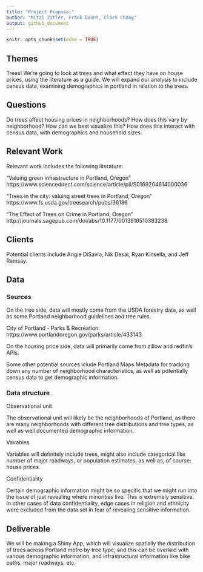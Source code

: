 ```yaml
---
title: "Project Proposal"
author: "Mitzi Zitler, Frank Gaunt, Clark Chang"
output: github_document
---
```


```r
knitr::opts_chunk$set(echo = TRUE)
```


## Themes
Trees! We're going to look at trees and what effect they have on house prices, using the literature as a guide. We will expand our analysis to include census data, examining demographics in portland in relation to the trees.

## Questions
Do trees affect housing prices in neighborhoods? How does this vary by neighborhood? How can we best visualize this? How does this interact with census data, with demographics and household sizes.

## Relevant Work

Relevant work includes the following literature:

"Valuing green infrastructure in Portland, Oregon"
https://www.sciencedirect.com/science/article/pii/S0169204614000036

"Trees in the city: valuing street trees in Portland, Oregon"
https://www.fs.usda.gov/treesearch/pubs/36186

"The Effect of Trees on Crime in Portland, Oregon"
http://journals.sagepub.com/doi/abs/10.1177/0013916510383238

## Clients

Potential clients include Angie DiSavlo, Nik Desai, Ryan Kinsella, and Jeff Ramsay.

## Data

### Sources

On the tree side, data will mostly come from the USDA forestry data, as well as some Portland neighborhood guidelines and tree rules.

City of Portland - Parks & Recreation: https://www.portlandoregon.gov/parks/article/433143

On the housing price side, data will primarily come from zillow and redfin's APIs. 

Some other potential sources iclude Portland Maps Metadata for tracking down any number of neighborhood characteristics, as well as potentially census data to get demographic information.

### Data structure
Observational unit

The observational unit will likely be the neighborhoods of Portland, as there are many neighborhoods with different tree distributions and tree types, as well as well documented demographic information.

Vairables

Variables will definitely include trees, might also include categorical like number of major roadways, or population estimates, as well as, of course: house prices.

Confidentiality

Certain demographic information might be so specific that we might run into the issue of just revealing where minorities live. This is extremely sensitive. In other cases of data confidentiality, edge cases in religion and ethnicity were excluded from the data set in fear of revealing sensitive information.


## Deliverable
We will be making a Shiny App, which will visualize spatially the distribution of trees across Portland metro by tree type, and this can be overlaid with various demographic information, and infrastructural information like bike paths, major roadways, etc.